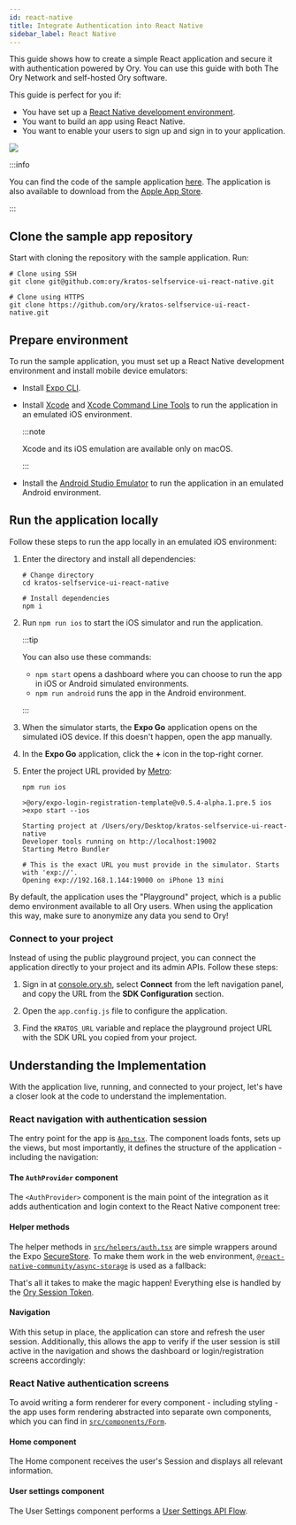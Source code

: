 ```yaml
---
id: react-native
title: Integrate Authentication into React Native
sidebar_label: React Native
---
```



This guide shows how to create a simple React application and secure it with authentication powered by Ory. You can use this guide
with both The Ory Network and self-hosted Ory software.

This guide is perfect for you if:

- You have set up a [React Native development environment](https://reactnative.dev/docs/environment-setup).
- You want to build an app using React Native.
- You want to enable your users to sign up and sign in to your application.

![](../_static/react-native/1.png)

:::info

You can find the code of the sample application [here](https://github.com/ory/kratos-selfservice-ui-react-native). The application
is also available to download from the [Apple App Store](https://apps.apple.com/pl/app/ory-profile-app/id1536546333).

:::

## Clone the sample app repository

Start with cloning the repository with the sample application. Run:

```shell
# Clone using SSH
git clone git@github.com:ory/kratos-selfservice-ui-react-native.git

# Clone using HTTPS
git clone https://github.com/ory/kratos-selfservice-ui-react-native.git
```

## Prepare environment

To run the sample application, you must set up a React Native development environment and install mobile device emulators:

- Install [Expo CLI](https://docs.expo.dev/get-started/installation/).
- Install [Xcode](https://developer.apple.com/xcode/) and
  [Xcode Command Line Tools](https://www.czconsultants.com/2019/10/react-native-unable-to-verify-xcode-and-simulator-installation/)
  to run the application in an emulated iOS environment.

  :::note

  Xcode and its iOS emulation are available only on macOS.

  :::

- Install the [Android Studio Emulator](https://docs.expo.dev/workflow/android-studio-emulator/) to run the application in an
  emulated Android environment.

## Run the application locally

Follow these steps to run the app locally in an emulated iOS environment:

1. Enter the directory and install all dependencies:

   ```shell
   # Change directory
   cd kratos-selfservice-ui-react-native

   # Install dependencies
   npm i
   ```

2. Run `npm run ios` to start the iOS simulator and run the application.

   :::tip

   You can also use these commands:

   - `npm start` opens a dashboard where you can choose to run the app in iOS or Android simulated environments.
   - `npm run android` runs the app in the Android environment.

   :::

3. When the simulator starts, the **Expo Go** application opens on the simulated iOS device. If this doesn't happen, open the app
   manually.
4. In the **Expo Go** application, click the **+** icon in the top-right corner.
5. Enter the project URL provided by [Metro](https://facebook.github.io/metro/):

   ```shell
   npm run ios

   >@ory/expo-login-registration-template@v0.5.4-alpha.1.pre.5 ios
   >expo start --ios

   Starting project at /Users/ory/Desktop/kratos-selfservice-ui-react-native
   Developer tools running on http://localhost:19002
   Starting Metro Bundler

   # This is the exact URL you must provide in the simulator. Starts with 'exp://'.
   Opening exp://192.168.1.144:19000 on iPhone 13 mini
   ```

By default, the application uses the "Playground" project, which is a public demo environment available to all Ory users. When
using the application this way, make sure to anonymize any data you send to Ory!

### Connect to your project

Instead of using the public playground project, you can connect the application directly to your project and its admin APIs.
Follow these steps:

1. Sign in at [console.ory.sh](https://console.ory.sh/), select **Connect** from the left navigation panel, and copy the URL from
   the **SDK Configuration** section.
2. Open the `app.config.js` file to configure the application.
3. Find the `KRATOS_URL` variable and replace the playground project URL with the SDK URL you copied from your project.

   <CodeFromRemote lang="js" src="https://github.com/ory/kratos-selfservice-ui-react-native/blob/master/app.config.js" />

## Understanding the Implementation

With the application live, running, and connected to your project, let's have a closer look at the code to understand the
implementation.

### React navigation with authentication session

The entry point for the app is [`App.tsx`](https://github.com/ory/kratos-selfservice-ui-react-native/blob/master/App.tsx). The
component loads fonts, sets up the views, but most importantly, it defines the structure of the application - including the
navigation:

<CodeFromRemote
  lang="tsx"
  startAt="export default"
  src="https://github.com/ory/kratos-selfservice-ui-react-native/blob/master/App.tsx"
/>

#### The `AuthProvider` component

The `<AuthProvider>` component is the main point of the integration as it adds authentication and login context to the React
Native component tree:

<CodeFromRemote
  lang="tsx"
  startAt="export default"
  src="https://github.com/ory/kratos-selfservice-ui-react-native/blob/master/src/components/AuthProvider.tsx"
/>

#### Helper methods

The helper methods in
[`src/helpers/auth.tsx`](https://github.com/ory/kratos-selfservice-ui-react-native/blob/master/src/helpers/auth.tsx) are simple
wrappers around the Expo [SecureStore](https://docs.expo.io/versions/latest/sdk/securestore/). To make them work in the web
environment, [`@react-native-community/async-storage`](https://github.com/react-native-async-storage/async-storage) is used as a
fallback:

<CodeFromRemote
  lang="tsx"
  startAt="// getAuthenticatedSession"
  src="https://github.com/ory/kratos-selfservice-ui-react-native/blob/master/src/helpers/auth.tsx"
/>

That's all it takes to make the magic happen! Everything else is handled by the
[Ory Session Token](../../kratos/session-management/check-session).

#### Navigation

With this setup in place, the application can store and refresh the user session. Additionally, this allows the app to verify if
the user session is still active in the navigation and shows the dashboard or login/registration screens accordingly:

<CodeFromRemote
  lang="tsx"
  startAt="export default"
  src="https://github.com/ory/kratos-selfservice-ui-react-native/blob/master/src/components/Navigation.tsx"
/>

### React Native authentication screens

To avoid writing a form renderer for every component - including styling - the app uses form rendering abstracted into separate
own components, which you can find in
[`src/components/Form`](https://github.com/ory/kratos-selfservice-ui-react-native/tree/master/src/components/Form).

#### Home component

The Home component receives the user's Session and displays all relevant information.

<CodeFromRemote
  lang="tsx"
  startAt="const Home ="
  src="https://github.com/ory/kratos-selfservice-ui-react-native/blob/master/src/components/Routes/Home.tsx"
/>

#### User settings component

The User Settings component performs a [User Settings API Flow](../../kratos/self-service/flows/user-settings).

<CodeFromRemote
  lang="tsx"
  startAt="const Settings ="
  src="https://github.com/ory/kratos-selfservice-ui-react-native/blob/master/src/components/Routes/Settings.tsx"
/>
